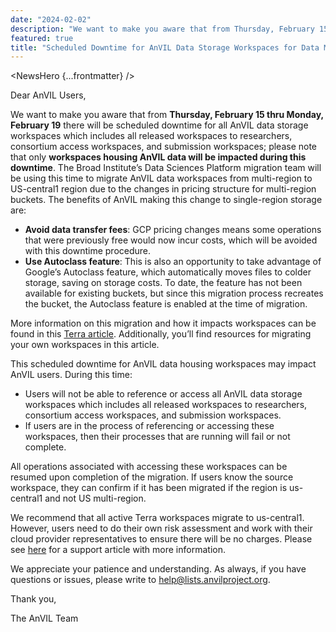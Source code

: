 ```yaml
---
date: "2024-02-02"
description: "We want to make you aware that from Thursday, February 15 thru Monday, February 19 there will be scheduled downtime for all AnVIL data storage workspaces which includes all released workspaces to researchers, consortium access workspaces, and submission workspaces"
featured: true
title: "Scheduled Downtime for AnVIL Data Storage Workspaces for Data Migration on February 15-19, 2024"
---
```


<NewsHero {...frontmatter} />

Dear AnVIL Users,

We want to make you aware that from **Thursday, February 15 thru Monday, February 19** there will be scheduled downtime for all AnVIL data storage workspaces which includes all released workspaces to researchers, consortium access workspaces, and submission workspaces; please note that only **workspaces housing AnVIL data will be impacted during this downtime**. The Broad Institute’s Data Sciences Platform migration team will be using this time to migrate AnVIL data workspaces from multi-region to US-central1 region due to the changes in pricing structure for multi-region buckets. The benefits of AnVIL making this change to single-region storage are:

- **Avoid data transfer fees**: GCP pricing changes means some operations that were previously free would now incur costs, which will be avoided with this downtime procedure.
- **Use Autoclass feature**: This is also an opportunity to take advantage of Google’s Autoclass feature, which automatically moves files to colder storage, saving on storage costs. To date, the feature has not been available for existing buckets, but since this migration process recreates the bucket, the Autoclass feature is enabled at the time of migration.

More information on this migration and how it impacts workspaces can be found in this [Terra article](https://support.terra.bio/hc/en-us/articles/19677261508507-Workspace-multi-region-bucket-migration). Additionally, you’ll find resources for migrating your own workspaces in this article.

This scheduled downtime for AnVIL data housing workspaces may impact AnVIL users. During this time:

- Users will not be able to reference or access all AnVIL data storage workspaces which includes all released workspaces to researchers, consortium access workspaces, and submission workspaces.
- If users are in the process of referencing or accessing these workspaces, then their processes that are running will fail or not complete.

All operations associated with accessing these workspaces can be resumed upon completion of the migration. If users know the source workspace, they can confirm if it has been migrated if the region is us-central1 and not US multi-region.

We recommend that all active Terra workspaces migrate to us-central1. However, users need to do their own risk assessment and work with their cloud provider representatives to ensure there will be no charges. Please see [here](https://support.terra.bio/hc/en-us/articles/19677261508507-Workspace-multi-region-bucket-migration) for a support article with more information.

We appreciate your patience and understanding. As always, if you have questions or issues, please write to [help@lists.anvilproject.org]({anvilHelp}).

Thank you,

The AnVIL Team
